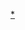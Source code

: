 {{Navbox with columns
|name  = 殖民主义
|title = [[殖民主义|近代殖民帝國]]
|state = {{{state|autocollapse}}}
|colwidth = 15em
|padding  = 5em

<!--Why does the list descend column by column rather than cross row by row?-->
|col1 = <div style="padding:0.5em 0; line-height:2.0em;"><!--
 -->{{flagdeco|USA|1912}}&nbsp;[[美國領土擴張|美国]]<br/><!--
 -->{{flagdeco|Dutch Republic}}{{flagdeco|Netherlands}}&nbsp;[[荷蘭帝國]]<br/><!--
 -->{{flagdeco|Empire of Japan}}&nbsp;[[大日本帝国]]<br/>

|col2 = <div style="padding:0.5em 0; line-height:2.0em;"><!--
 -->{{flagdeco|Austria-Hungary}}&nbsp;[[奥匈帝国]]<br/><!--
 -->{{flagdeco|Sweden|1562}}&nbsp;[[瑞典殖民地|瑞典帝国]]<br/><!--
 -->{{flagdeco|Norway}}&nbsp;[[挪威海外领地|挪威王国]]<br/>
 
|col3 = <div style="padding:0.5em 0; line-height:2.0em;"><!--
 -->{{flagdeco|Belgium}}&nbsp;[[比利時殖民地|比利时殖民帝国]]<br/><!--
 -->{{flagdeco|Kingdom of France}}{{flagdeco|France}}&nbsp;[[法蘭西殖民帝國]]<br/><!--
 -->{{flagdeco|Portugal|1640}}{{flagdeco|Kingdom of Portugal}}{{flagdeco|Portugal}}&nbsp;[[葡萄牙帝國|葡萄牙殖民帝國]]<br/>
 
|col4 = <div style="padding:0.5em 0; line-height:2.0em;"><!--
 -->{{flagdeco|United Kingdom}}&nbsp;[[大英帝国]]<br/><!--
 -->{{flagdeco|German Empire}}&nbsp;[[德國殖民地|德意志帝国]]<br/><!--
 -->{{flagdeco|Russian Empire}}&nbsp;[[俄罗斯帝国]]<br/>
 
|col5 = <div style="padding:0.5em 0; line-height:2.0em;"><!--
 -->{{flagdeco|Courland}}&nbsp;[[库尔兰美洲殖民地|库尔兰]]<br/><!--
 -->{{flagdeco|SMOM}}&nbsp;[[医院骑士团治下的马耳他|医院骑士团]]<br/><!--
 -->{{flagdeco|Spain|1506}}{{flagdeco|Spain|1701}}{{flagdeco|Spain|1785}}&nbsp;[[西班牙帝國]]

|col6 = <div style="padding:0.5em 0; line-height:2.0em;"><!--
 -->{{flagicon image|Royal Standard of Denmark (1731–1819).svg}}&nbsp;[[丹麥殖民地|丹麥-挪威聯合王國]]<br/><!--
 -->{{flagdeco|Kingdom of Italy}}&nbsp;[[意大利殖民帝国]]<br/><!--
 -->{{flagdeco|Ottoman Empire}}&nbsp;[[奥斯曼帝国]]<br/>

| bodyclass = hlist|below = 參見：
*[[古代殖民地]]
*[[歐洲國家殖民地列表|歐洲國家殖民地]]
}}<noinclude>

[[Category:殖民主义史|*]]
[[Category:国家导航模板|{{PAGENAME}}]]
</noinclude>